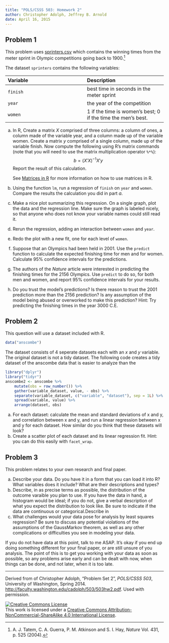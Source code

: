 ```yaml
---
title: "POLS/CSSS 503: Homework 2"
author: Christopher Adolph, Jeffrey B. Arnold
date: April 16, 2015
---
```



## Problem 1

This problem uses [sprinters.csv](http://localhost:8000/data/sprinters.csv) which contains the winning times from the \lnt{100} meter sprint in Olympic competitions going back to 1900.[^1]


The dataset `sprinters` contains the following variables:

| Variable | Description |
|:----|:----|
| `finish` |  best time in seconds in the \lnt{100} meter sprint |
| `year`   | the year of the competition |
| `women` |  1 if the time is women's best; 0 if the time the men's best. |

a. In R, Create a matrix $X$ comprised of three columns: a column of
   ones, a column made of the variable year, and a column made up of
   the variable women. Create a matrix $y$ comprised of a single
   column, made up of the variable finish. Now compute the following
   using R’s matrix commands (note that you will need to use the
   matrix multiplication operator `%*%`):
   $$
   b = (X' X)^{-1} X' y
   $$
   Report the result of this calculation.
   
    See [Matrices in R](http://pols503.github.io/pols_503_sp15/matrices_in_r.html) for more information on how to use matrices in R.

b. Using the function `lm`, run a regression of `finish` on `year` and `women`.
   Compare the results the calculation you did in part *a*.

c. Make a nice plot summarizing this regression.
   On a single graph, plot the data and the regression line.
   Make sure the graph is labeled nicely, so that anyone who does not know your variable names could still read it.

d. Rerun the regression, adding an interaction between `women` and `year`.

e. Redo the plot with a new fit, one for each level of `women`.

f. Suppose that an Olympics had been held in 2001.
   Use the `predict` function to calculate the expected finishing time for men and for women.
   Calculate 95% confidence intervals for the predictions.

g. The authors of the *Nature* article were interested in predicting the finishing times for the 2156 Olympics.
   Use `predict` to do so, for both men and women, and report 95% confidence intervals for your results.

h. Do you trust the model’s predictions? Is there reason to trust the 2001 prediction more than the 2156 prediction?
   Is any assumption of the model being abused or overworked to make this prediction?
   Hint: Try predicting the finishing times in the year 3000 C.E.

## Problem 2

This question will use a dataset included with R.
```r
data("anscombe")
```
The dataset consists of 4 seperate datasets each with an $x$ and $y$ variable.
The original dataset is not a tidy dataset.
The following code creates a tidy dataset of the anscombe data that is easier to analyze than the 
```r
library("dplyr")
library("tidyr")
anscombe2 <- anscombe %>%
	mutate(obs = row_number()) %>%
	gather(variable_dataset, value, - obs) %>%
	separate(variable_dataset, c("variable", "dataset"), sep = 1L) %>%
	spread(variable, value) %>%
	arrange(dataset, obs)

```

a. For each dataset: calculate the mean and standard deviations of x and y, and correlation between x and y, and run a linear regression between x and y for each dataset. How similar do you think that these datasets will look?
b. Create a scatter plot of each dataset and its linear regression fit. Hint: you can do this easily with `facet_wrap`.

## Problem 3

This problem relates to your own research and final paper.

a. Describe your data. Do you have it in a form that you can load it into R? What variables does it include? What are their descriptions and types?
b. Describe, in as precise terms as possible, the distribution of the outcome varaible you plan to use. If you have the data in hand, a histogram would be ideal; if you do not, give a verbal description of what you expect the distribution to look like. Be sure to indicate if the data are continuous or categorical.Describe in 
c. What challenges would your data pose for analysis by least squares regression? Be sure to discuss any potential violations of the assumptions of the GaussMarkov theorem, as well as any other complications or difficulties you see in
modeling your data.

If you do not have data at this point, talk to me ASAP. 
It's okay if you end up doing something different for your final paper, or are still unsure of you analysis.
The point of this is to get you working with your data as soon as possible, so any problems arise early and can be dealt with now, when things can be done, and not later, when it is too late.


[^1]:  A. J. Tatem, C. A. Guerra, P. M. Atkinson and S. I.  Hay, *Nature* Vol. 431, p. 525 (2004).

* * *

Derived from of Christopher Adolph, "Problem Set 2", *POLS/CSSS 503*, University of Washington, Spring 2014. <http://faculty.washington.edu/cadolph/503/503hw2.pdf>. Used with permission.

<a rel="license" href="http://creativecommons.org/licenses/by-nc-sa/4.0/"><img alt="Creative Commons License" style="border-width:0" src="https://i.creativecommons.org/l/by-nc-sa/4.0/88x31.png" /></a><br />This work is licensed under a <a rel="license" href="http://creativecommons.org/licenses/by-nc-sa/4.0/">Creative Commons Attribution-NonCommercial-ShareAlike 4.0 International License</a>.

